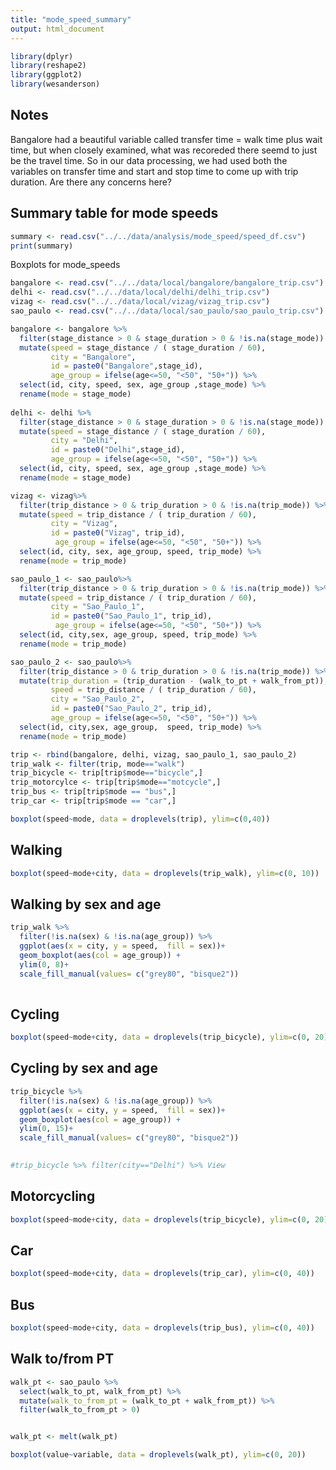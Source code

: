 ```yaml
---
title: "mode_speed_summary"
output: html_document
---
```


```r
library(dplyr)
library(reshape2)
library(ggplot2)
library(wesanderson)
```

## Notes

Bangalore had a beautiful variable called transfer time = walk time plus wait time, but when closely examined, what was recoreded there seemd to just be the travel time. So in our data processing, we had used both the variables on transfer time and start and stop time to come up with trip duration. Are there any concerns here?


## Summary table for mode speeds
```r
summary <- read.csv("../../data/analysis/mode_speed/speed_df.csv")
print(summary)
```

Boxplots for mode_speeds
```r
bangalore <- read.csv("../../data/local/bangalore/bangalore_trip.csv")
delhi <- read.csv("../../data/local/delhi/delhi_trip.csv")
vizag <- read.csv("../../data/local/vizag/vizag_trip.csv")
sao_paulo <- read.csv("../../data/local/sao_paulo/sao_paulo_trip.csv")

bangalore <- bangalore %>% 
  filter(stage_distance > 0 & stage_duration > 0 & !is.na(stage_mode)) %>%
  mutate(speed = stage_distance / ( stage_duration / 60),
         city = "Bangalore",
         id = paste0("Bangalore",stage_id),
         age_group = ifelse(age<=50, "<50", "50+")) %>% 
  select(id, city, speed, sex, age_group ,stage_mode) %>% 
  rename(mode = stage_mode)
  
delhi <- delhi %>% 
  filter(stage_distance > 0 & stage_duration > 0 & !is.na(stage_mode)) %>%
  mutate(speed = stage_distance / ( stage_duration / 60),
         city = "Delhi",
         id = paste0("Delhi",stage_id),
         age_group = ifelse(age<=50, "<50", "50+")) %>% 
  select(id, city, speed, sex, age_group ,stage_mode) %>% 
  rename(mode = stage_mode)

vizag <- vizag%>% 
  filter(trip_distance > 0 & trip_duration > 0 & !is.na(trip_mode)) %>%
  mutate(speed = trip_distance / ( trip_duration / 60),
         city = "Vizag",
         id = paste0("Vizag", trip_id),
          age_group = ifelse(age<=50, "<50", "50+")) %>% 
  select(id, city, sex, age_group, speed, trip_mode) %>% 
  rename(mode = trip_mode)

sao_paulo_1 <- sao_paulo%>% 
  filter(trip_distance > 0 & trip_duration > 0 & !is.na(trip_mode)) %>%
  mutate(speed = trip_distance / ( trip_duration / 60),
         city = "Sao_Paulo_1",
         id = paste0("Sao_Paulo_1", trip_id),
          age_group = ifelse(age<=50, "<50", "50+")) %>% 
  select(id, city,sex, age_group, speed, trip_mode) %>% 
  rename(mode = trip_mode)

sao_paulo_2 <- sao_paulo%>% 
  filter(trip_distance > 0 & trip_duration > 0 & !is.na(trip_mode)) %>%
  mutate(trip_duration = (trip_duration - (walk_to_pt + walk_from_pt)),
         speed = trip_distance / ( trip_duration / 60),
         city = "Sao_Paulo_2",
         id = paste0("Sao_Paulo_2", trip_id),
         age_group = ifelse(age<=50, "<50", "50+")) %>% 
  select(id, city,sex, age_group,  speed, trip_mode) %>% 
  rename(mode = trip_mode)

trip <- rbind(bangalore, delhi, vizag, sao_paulo_1, sao_paulo_2)
trip_walk <- filter(trip, mode=="walk")
trip_bicycle <- trip[trip$mode=="bicycle",]
trip_motorcylce <- trip[trip$mode=="motcycle",]
trip_bus <- trip[trip$mode == "bus",]
trip_car <- trip[trip$mode == "car",]

```



```r
boxplot(speed~mode, data = droplevels(trip), ylim=c(0,40))
```

## Walking
```r
boxplot(speed~mode+city, data = droplevels(trip_walk), ylim=c(0, 10))
```
## Walking by sex and age
```r
trip_walk %>% 
  filter(!is.na(sex) & !is.na(age_group)) %>% 
  ggplot(aes(x = city, y = speed,  fill = sex))+
  geom_boxplot(aes(col = age_group)) + 
  ylim(0, 8)+
  scale_fill_manual(values= c("grey80", "bisque2"))
  
```


## Cycling
```r
boxplot(speed~mode+city, data = droplevels(trip_bicycle), ylim=c(0, 20))
```

## Cycling by sex and age
```r
trip_bicycle %>% 
  filter(!is.na(sex) & !is.na(age_group)) %>% 
  ggplot(aes(x = city, y = speed,  fill = sex))+
  geom_boxplot(aes(col = age_group)) + 
  ylim(0, 15)+
  scale_fill_manual(values= c("grey80", "bisque2"))
  

#trip_bicycle %>% filter(city=="Delhi") %>% View
```


## Motorcycling
```r
boxplot(speed~mode+city, data = droplevels(trip_bicycle), ylim=c(0, 20))
```


## Car
```r
boxplot(speed~mode+city, data = droplevels(trip_car), ylim=c(0, 40))
```

## Bus
```r
boxplot(speed~mode+city, data = droplevels(trip_bus), ylim=c(0, 40))
```


## Walk to/from PT
```r
walk_pt <- sao_paulo %>% 
  select(walk_to_pt, walk_from_pt) %>% 
  mutate(walk_to_from_pt = (walk_to_pt + walk_from_pt)) %>% 
  filter(walk_to_from_pt > 0)


walk_pt <- melt(walk_pt)

boxplot(value~variable, data = droplevels(walk_pt), ylim=c(0, 20))
```

